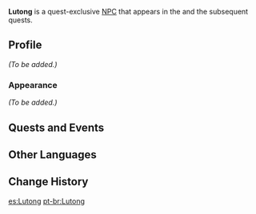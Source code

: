 {{Meta
<!-- Remove this template after adding the missing info -->
|missing_NPC_profile  = yes
}}
{{Character Infobox
|type             = Quest NPC
|image            = NPC Lutong.png
|region           = Liyue
|location         = Liyue
|location2        = Sumeru
|location3        = Fontaine
}}
'''Lutong''' is a quest-exclusive [[NPC]] that appears in the {{Quest|Garcia's Paean}} and the subsequent quests.

==Profile==
<!-- detailed story/lore information goes here -->
''(To be added.)''

===Appearance===
''(To be added.)''

==Quests and Events==
{{Quests and Events}}

==Other Languages==
{{Other Languages
|default_hidden = 1
|en      = Lutong
|zhs     = 路通
|zhs_rm  = Lùtōng
|zht     = 路通
|zht_rm  = Lùtōng
|ja      = 路通
|ja_rm   = Rutsuu{{Assumed}}
|ko      = 루통
|es      = Lutong
|fr      = Lutong
|ru      = Лу Тун
|th      = Lutong
|vi      = Lutong
|de      = Lutong
|id      = Lutong
|pt      = Lutong
|tr      = Lutong
|it      = Lutong
}}

==Change History==
{{Change History|2.7}}

[[es:Lutong]]
[[pt-br:Lutong]]
